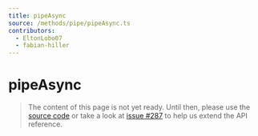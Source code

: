 ```yaml
---
title: pipeAsync
source: /methods/pipe/pipeAsync.ts
contributors:
  - EltonLobo07
  - fabian-hiller
---
```


# pipeAsync

> The content of this page is not yet ready. Until then, please use the [source code](https://github.com/fabian-hiller/valibot/blob/main/library/src/methods/pipe/pipeAsync.ts) or take a look at [issue #287](https://github.com/fabian-hiller/valibot/issues/287) to help us extend the API reference.
